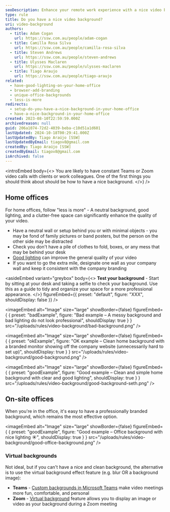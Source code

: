 ```yaml
---
seoDescription: Enhance your remote work experience with a nice video background that boosts professionalism and comfort during Teams or Zoom meetings.
type: rule
title: Do you have a nice video background?
uri: video-background
authors:
  - title: Adam Cogan
    url: https://ssw.com.au/people/adam-cogan
  - title: Camilla Rosa Silva
    url: https://ssw.com.au/people/camilla-rosa-silva
  - title: Steven Andrews
    url: https://ssw.com.au/people/steven-andrews
  - title: Ulysses Maclaren
    url: https://ssw.com.au/people/ulysses-maclaren
  - title: Tiago Araujo
    url: https://ssw.com.au/people/tiago-araujo
related:
  - have-good-lighting-on-your-home-office
  - browser-add-branding
  - unique-office-backgrounds
  - less-is-more
redirects:
  - setup-do-you-have-a-nice-background-in-your-home-office
  - have-a-nice-background-in-your-home-office
created: 2023-08-10T22:59:59.000Z
archivedreason: null
guid: 206a1074-72d2-4039-beba-c10d51a1d601
lastUpdated: 2024-10-18T00:29:41.000Z
lastUpdatedBy: Tiago Araújo [SSW]
lastUpdatedByEmail: tiagov8@gmail.com
createdBy: Tiago Araújo [SSW]
createdByEmail: tiagov8@gmail.com
isArchived: false
---
```


<introEmbed
  body={<>
You are likely to have constant Teams or Zoom video calls with clients or work colleagues. One of the first things you should think about should be how to have a nice background.
  </>}
/>
## Home offices

For home offices, follow "less is more" - A neutral background, good lighting, and a clutter-free space can significantly enhance the quality of your video.

* Have a neutral wall or setup behind you or with minimal objects - you may be fond of family pictures or band posters, but the person on the other side may be distracted
* Check you don't have a pile of clothes to fold, boxes, or any mess that may be behind your desk
* [Good lighting](/have-good-lighting-on-your-home-office) can improve the general quality of your video
* If you want to go the extra mile, designate one wall as your company wall and keep it consistent with the company branding

<asideEmbed
  variant="greybox"
  body={<>
    **Test your background** - Start by sitting at your desk and taking a selfie to check your background. Use this as a guide to tidy and organize your space for a more professional appearance.
  </>}
  figureEmbed={{
    preset: "default",
    figure: "XXX",
    shouldDisplay: false
  }}
/>

<imageEmbed
  alt="Image"
  size="large"
  showBorder={false}
  figureEmbed={ {
    preset: "badExample",
    figure: "Bad example – A messy background and bad lighting do not look professional",
    shouldDisplay: true
  } }
  src="/uploads/rules/video-background/bad-background.png"
/>

<imageEmbed
  alt="Image"
  size="large"
  showBorder={false}
  figureEmbed={ {
    preset: "okExample",
    figure: "OK example – Clean home background with a branded monitor showing off the company website (unnecessarily hard to set up)",
    shouldDisplay: true
  } }
  src="/uploads/rules/video-background/good-background.png"
/>

<imageEmbed
  alt="Image"
  size="large"
  showBorder={false}
  figureEmbed={ {
    preset: "goodExample",
    figure: "Good example – Clean and simple home background with clear and good lighting",
    shouldDisplay: true
  } }
  src="/uploads/rules/video-background/good-background-seth.png"
/>

## On-site offices

When you're in the office, it's easy to have a professionally branded background, which remains the most effective option.

<imageEmbed
  alt="Image"
  size="large"
  showBorder={false}
  figureEmbed={ {
    preset: "goodExample",
    figure: "Good example – Office background with nice lighting ☀️",
    shouldDisplay: true
  } }
  src="/uploads/rules/video-background/good-office-background.png"
/>

### Virtual backgrounds

Not ideal, but if you can't have a nice and clean background, the alternative is to use the virtual background effect feature (e.g. blur OR a background image):

* **Teams** - [Custom backgrounds in Microsoft Teams](https://www.microsoft.com/en-us/microsoft-365/blog/2020/06/12/custom-backgrounds-microsoft-teams-video-meetings-fun-comfortable-personal/?WT.mc_id=M365-MVP-33518) make video meetings more fun, comfortable, and personal
* **Zoom** - [Virtual background](https://support.zoom.us/hc/en-us/articles/210707503-Virtual-Background) feature allows you to display an image or video as your background during a Zoom meeting
